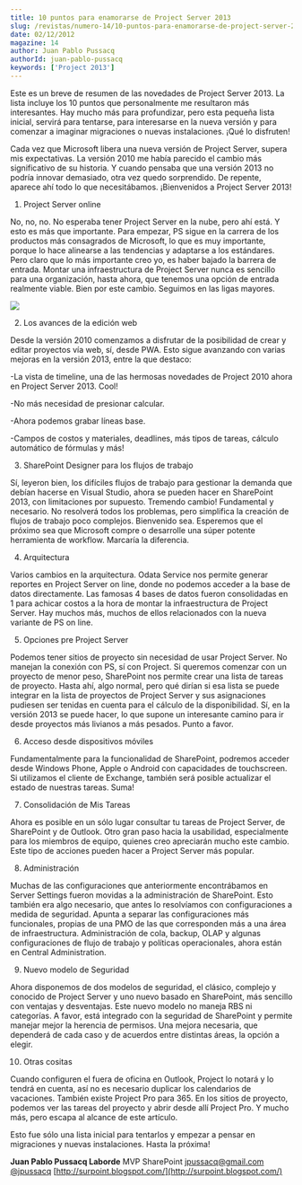 ```yaml
---
title: 10 puntos para enamorarse de Project Server 2013
slug: /revistas/numero-14/10-puntos-para-enamorarse-de-project-server-2013
date: 02/12/2012
magazine: 14
author: Juan Pablo Pussacq
authorId: juan-pablo-pussacq
keywords: ['Project 2013']
---
```






Este es un breve de resumen de las novedades de Project Server 2013. La lista incluye los 10 puntos que personalmente me resultaron más interesantes. Hay mucho más para profundizar, pero esta pequeña lista inicial, servirá para tentarse, para interesarse en la nueva versión y para comenzar a imaginar migraciones o nuevas instalaciones. ¡Qué lo disfruten!

Cada vez que Microsoft libera una nueva versión de Project Server, supera mis expectativas. La versión 2010 me había parecido el cambio más significativo de su historia. Y cuando pensaba que una versión 2013 no podría innovar demasiado, otra vez quedo sorprendido. De repente, aparece ahí todo lo que necesitábamos. ¡Bienvenidos a Project Server 2013!

1. Project Server online

No, no, no. No esperaba tener Project Server en la nube, pero ahí está. Y esto es más que importante. Para empezar, PS sigue en la carrera de los productos más consagrados de Microsoft, lo que es muy importante, porque lo hace alinearse a las tendencias y adaptarse a los estándares. Pero claro que lo más importante creo yo, es haber bajado la barrera de entrada. Montar una infraestructura de Project Server nunca es sencillo para una organización, hasta ahora, que tenemos una opción de entrada realmente viable. Bien por este cambio. Seguimos en las ligas mayores.

![](../../../images/numero14/10-puntos-para-enamorarse-de-project-server-2013/image1.png)

2. Los avances de la edición web

Desde la versión 2010 comenzamos a disfrutar de la posibilidad de crear y editar proyectos vía web, sí, desde PWA. Esto sigue avanzando con varias mejoras en la versión 2013, entre la que destaco:

-La vista de timeline, una de las hermosas novedades de Project 2010 ahora en Project Server 2013. Cool!

-No más necesidad de presionar calcular.

-Ahora podemos grabar líneas base.

-Campos de costos y materiales, deadlines, más tipos de tareas, cálculo automático de fórmulas y más!

3. SharePoint Designer para los flujos de trabajo

Sí, leyeron bien, los difíciles flujos de trabajo para gestionar la demanda que debían hacerse en Visual Studio, ahora se pueden hacer en SharePoint 2013, con limitaciones por supuesto. Tremendo cambio! Fundamental y necesario. No resolverá todos los problemas, pero simplifica la creación de flujos de trabajo poco complejos. Bienvenido sea. Esperemos que el próximo sea que Microsoft compre o desarrolle una súper potente herramienta de workflow. Marcaría la diferencia.

4. Arquitectura

Varios cambios en la arquitectura. Odata Service nos permite generar reportes en Project Server on line, donde no podemos acceder a la base de datos directamente. Las famosas 4 bases de datos fueron consolidadas en 1 para achicar costos a la hora de montar la infraestructura de Project Server. Hay muchos más, muchos de ellos relacionados con la nueva variante de PS on line.

5. Opciones pre Project Server

Podemos tener sitios de proyecto sin necesidad de usar Project Server. No manejan la conexión con PS, sí con Project. Si queremos comenzar con un proyecto de menor peso, SharePoint nos permite crear una lista de tareas de proyecto. Hasta ahí, algo normal, pero qué dirían si esa lista se puede integrar en la lista de proyectos de Project Server y sus asignaciones pudiesen ser tenidas en cuenta para el cálculo de la disponibilidad. Sí, en la versión 2013 se puede hacer, lo que supone un interesante camino para ir desde proyectos más livianos a más pesados. Punto a favor.

6. Acceso desde dispositivos móviles

Fundamentalmente para la funcionalidad de SharePoint, podremos acceder desde Windows Phone, Apple o Android con capacidades de touchscreen. Si utilizamos el cliente de Exchange, también será posible actualizar el estado de nuestras tareas. Suma!

7. Consolidación de Mis Tareas

Ahora es posible en un sólo lugar consultar tu tareas de Project Server, de SharePoint y de Outlook. Otro gran paso hacia la usabilidad, especialmente para los miembros de equipo, quienes creo apreciarán mucho este cambio. Este tipo de acciones pueden hacer a Project Server más popular.

8. Administración

Muchas de las configuraciones que anteriormente encontrábamos en Server Settings fueron movidas a la administración de SharePoint. Esto también era algo necesario, que antes lo resolvíamos con configuraciones a medida de seguridad. Apunta a separar las configuraciones más funcionales, propias de una PMO de las que corresponden más a una área de infraestructura. Administración de cola, backup, OLAP y algunas configuraciones de flujo de trabajo y políticas operacionales, ahora están en Central Administration.

9. Nuevo modelo de Seguridad

Ahora disponemos de dos modelos de seguridad, el clásico, complejo y conocido de Project Server y uno nuevo basado en SharePoint, más sencillo con ventajas y desventajas. Este nuevo modelo no maneja RBS ni categorías. A favor, está integrado con la seguridad de SharePoint y permite manejar mejor la herencia de permisos. Una mejora necesaria, que dependerá de cada caso y de acuerdos entre distintas áreas, la opción a elegir.

10. Otras cositas

Cuando configuren el fuera de oficina en Outlook, Project lo notará y lo tendrá en cuenta, así no es necesario duplicar los calendarios de vacaciones. También existe Project Pro para 365. En los sitios de proyecto, podemos ver las tareas del proyecto y abrir desde allí Project Pro. Y mucho más, pero escapa al alcance de este artículo.

Esto fue sólo una lista inicial para tentarlos y empezar a pensar en migraciones y nuevas instalaciones. Hasta la próxima!



**Juan Pablo Pussacq Laborde**
MVP SharePoint
[jpussacq@gmail.com](mailto:jpussacq@gmail.com)
[@jpussacq](http://twitter.com/jpussacq)
[http://surpoint.blogspot.com/](http://surpoint.blogspot.com/)

